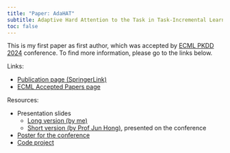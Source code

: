 ```yaml
---
title: "Paper: AdaHAT"
subtitle: Adaptive Hard Attention to the Task in Task-Incremental Learning
toc: false
---
```


This is my first paper as first author, which was accepted by [ECML PKDD 2024](https://ecmlpkdd.org/2024/) conference. To find more information, please go to the links below.

Links:

- [Publication page (SpringerLink)](https://link.springer.com/chapter/10.1007/978-3-031-70352-2_9)
- [ECML Accepted Papers page](https://ecmlpkdd.org/2024/program-accepted-papers-research-track/)

Resources:

- Presentation slides
  - [Long version (by me)](slides/slides-AdaHAT.qmd#format=beamer)
  - [Short version (by Prof Jun Hong)](slides/slides2-AdaHAT.pdf), presented on the conference
- [Poster for the conference](poster.pdf)
- [Code project](../continual-learning-arena/index.qmd)
